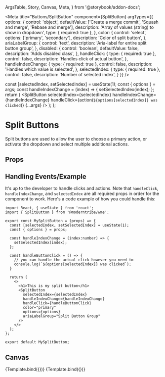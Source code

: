   ArgsTable,
  Story,
  Canvas,
  Meta,
} from '@storybook/addon-docs';

<Meta
  title="Buttons/SplitButton"
  component={SplitButton}
  argTypes={{
      options: {
        control: 'object',
        defaultValue: ['Create a merge commit', 'Squash and merge', 'Rebase and merge'],
        description: 'Array of values (string) to show in dropdown',
        type: { required: true },
      },
      color: {
        control: 'select',
        options: ['primary', 'secondary'],
        description: 'Color of split button',
      },
      ariaLabelGroup: {
        control: 'text',
        description: 'Aria-label for entire split button group',
      },
      disabled: {
        control: 'boolean',
        defaultValue: false,
        description: 'Adds disabled class',
      },
      handleClick: {
        type: { required: true },
        control: false,
        description: 'Handles click of actual button',
      },
      handleIndexChange: {
        type: { required: true },
        control: false,
        description: 'Handles which value is selected',
      },
      selectedIndex: {
        type: { required: true },
        control: false,
        description: 'Number of selected index',
      }
    }}
/>

  const [selectedIndex, setSelectedIndex] = useState(1);
  const { options } = args;
  const handleIndexChange = (index) => {
    setSelectedIndex(index);
  };
  return (
    <SplitButton
      selectedIndex={selectedIndex}
      handleIndexChange={handleIndexChange}
      handleClick={action(`${options[selectedIndex]} was clicked`)}
      {...args}
    />
  );
};

# Split Buttons
Split buttons are used to allow the user to choose a primary action,
or activate the dropdown and select multiple additional actions.

## Props
<ArgsTable story="." />

## Handling Events/Example
It's up to the developer to handle clicks and actions. Note that `handleClick`, `handleIndexChange`, and `selectedIndex`
are all required props in order for the component to work. Here's a code example of how you could handle this:

```
import React, { useState } from 'react';
import { SplitButton } from '@moderntribe/wme';

export const MySplitButton = (props) => {
  const [selectedIndex, setSelectedIndex] = useState(1);
  const { options } = props;

  const handleIndexChange = (index:number) => {
    setSelectedIndex(index);
  };

  const handleButtonClick = () => {
    // you can handle the actual click however you need to
    console.log(`${options[selectedIndex]} was clicked`);
  }

  return (
    <>
      <h1>This is my split button</h1>
      <SplitButton
        selectedIndex={selectedIndex}
        handleIndexChange={handleIndexChange}
        handleClick={handleButtonClick}
        color="primary"
        options={options}
        ariaLabelGroup="Split Button Group"
      />
    </>
  );
};

export default MySplitButton;
```
## Canvas
<Canvas>
  <Story
    name="Primary"
    args={{
      color: 'primary',
    }}
  >
    {Template.bind({})}
  </Story>
  <Story
    name="Secondary"
    args={{
      color: 'secondary',
    }}
  >
    {Template.bind({})}
  </Story>
</Canvas>
